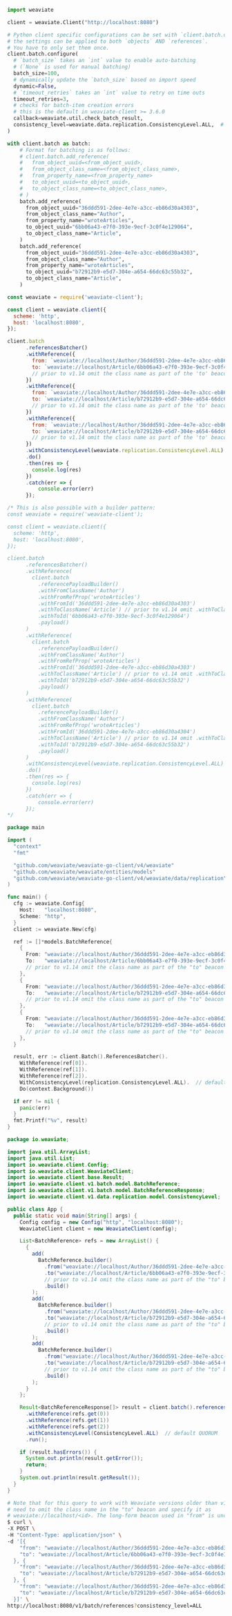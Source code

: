 
<Tabs groupId="languages">
<TabItem value="py" label="Python">

```python
import weaviate

client = weaviate.Client("http://localhost:8080")

# Python client specific configurations can be set with `client.batch.configure`
# the settings can be applied to both `objects` AND `references`.
# You have to only set them once.
client.batch.configure(
  # `batch_size` takes an `int` value to enable auto-batching
  # (`None` is used for manual batching)
  batch_size=100,
  # dynamically update the `batch_size` based on import speed
  dynamic=False,
  # `timeout_retries` takes an `int` value to retry on time outs
  timeout_retries=3,
  # checks for batch-item creation errors
  # this is the default in weaviate-client >= 3.6.0
  callback=weaviate.util.check_batch_result,
  consistency_level=weaviate.data.replication.ConsistencyLevel.ALL,  # default QUORUM
)

with client.batch as batch:
    # Format for batching is as follows:
    # client.batch.add_reference(
    #   from_object_uuid=<from_object_uuid>,
    #   from_object_class_name=<from_object_class_name>,
    #   from_property_name=<from_property_name>
    #   to_object_uuid=<to_object_uuid>,
    #   to_object_class_name=<to_object_class_name>,
    # )
    batch.add_reference(
      from_object_uuid="36ddd591-2dee-4e7e-a3cc-eb86d30a4303",
      from_object_class_name="Author",
      from_property_name="wroteArticles",
      to_object_uuid="6bb06a43-e7f0-393e-9ecf-3c0f4e129064",
      to_object_class_name="Article",
    )
    batch.add_reference(
      from_object_uuid="36ddd591-2dee-4e7e-a3cc-eb86d30a4303",
      from_object_class_name="Author",
      from_property_name="wroteArticles",
      to_object_uuid="b72912b9-e5d7-304e-a654-66dc63c55b32",
      to_object_class_name="Article",
    )
```

</TabItem>
<TabItem value="js" label="JavaScript">

```js
const weaviate = require('weaviate-client');

const client = weaviate.client({
  scheme: 'http',
  host: 'localhost:8080',
});

client.batch
      .referencesBatcher()
      .withReference({
        from: `weaviate://localhost/Author/36ddd591-2dee-4e7e-a3cc-eb86d30a4303/wroteArticles`,
        to: `weaviate://localhost/Article/6bb06a43-e7f0-393e-9ecf-3c0f4e129064`,
        // prior to v1.14 omit the class name as part of the 'to' beacon and specify it as weaviate://localhost/<id>
      })
      .withReference({
        from: `weaviate://localhost/Author/36ddd591-2dee-4e7e-a3cc-eb86d30a4303/wroteArticles`,
        to: `weaviate://localhost/Article/b72912b9-e5d7-304e-a654-66dc63c55b32`,
        // prior to v1.14 omit the class name as part of the 'to' beacon and specify it as weaviate://localhost/<id>
      })
      .withReference({
        from: `weaviate://localhost/Author/36ddd591-2dee-4e7e-a3cc-eb86d30a4304/wroteArticles`,
        to: `weaviate://localhost/Article/b72912b9-e5d7-304e-a654-66dc63c55b32`,
        // prior to v1.14 omit the class name as part of the 'to' beacon and specify it as weaviate://localhost/<id>
      })
      .withConsistencyLevel(weaviate.replication.ConsistencyLevel.ALL)  // default QUORUM
      .do()
      .then(res => {
        console.log(res)
      })
      .catch(err => {
          console.error(err)
      });

/* This is also possible with a builder pattern:
const weaviate = require('weaviate-client');

const client = weaviate.client({
  scheme: 'http',
  host: 'localhost:8080',
});

client.batch
      .referencesBatcher()
      .withReference(
        client.batch
          .referencePayloadBuilder()
          .withFromClassName('Author')
          .withFromRefProp('wroteArticles')
          .withFromId('36ddd591-2dee-4e7e-a3cc-eb86d30a4303')
          .withToClassName('Article') // prior to v1.14 omit .withToClassName()
          .withToId('6bb06a43-e7f0-393e-9ecf-3c0f4e129064')
          .payload()
      )
      .withReference(
        client.batch
          .referencePayloadBuilder()
          .withFromClassName('Author')
          .withFromRefProp('wroteArticles')
          .withFromId('36ddd591-2dee-4e7e-a3cc-eb86d30a4303')
          .withToClassName('Article') // prior to v1.14 omit .withToClassName()
          .withToId('b72912b9-e5d7-304e-a654-66dc63c55b32')
          .payload()
      )
      .withReference(
        client.batch
          .referencePayloadBuilder()
          .withFromClassName('Author')
          .withFromRefProp('wroteArticles')
          .withFromId('36ddd591-2dee-4e7e-a3cc-eb86d30a4304')
          .withToClassName('Article') // prior to v1.14 omit .withToClassName()
          .withToId('b72912b9-e5d7-304e-a654-66dc63c55b32')
          .payload()
      )
      .withConsistencyLevel(weaviate.replication.ConsistencyLevel.ALL)  // default QUORUM
      .do()
      .then(res => {
        console.log(res)
      })
      .catch(err => {
          console.error(err)
      });
*/
```

</TabItem>
<TabItem value="go" label="Go">

```go
package main

import (
  "context"
  "fmt"

  "github.com/weaviate/weaviate-go-client/v4/weaviate"
  "github.com/weaviate/weaviate/entities/models"
  "github.com/weaviate/weaviate-go-client/v4/weaviate/data/replication"  // for consistency levels
)

func main() {
  cfg := weaviate.Config{
    Host:   "localhost:8080",
    Scheme: "http",
  }
  client := weaviate.New(cfg)

  ref := []*models.BatchReference{
    {
      From: "weaviate://localhost/Author/36ddd591-2dee-4e7e-a3cc-eb86d30a4303/wroteArticles",
      To:   "weaviate://localhost/Article/6bb06a43-e7f0-393e-9ecf-3c0f4e129064",
      // prior to v1.14 omit the class name as part of the "to" beacon and specify it as weaviate://localhost/<id>
    },
    {
      From: "weaviate://localhost/Author/36ddd591-2dee-4e7e-a3cc-eb86d30a4303/wroteArticles",
      To:   "weaviate://localhost/Article/b72912b9-e5d7-304e-a654-66dc63c55b32",
      // prior to v1.14 omit the class name as part of the "to" beacon and specify it as weaviate://localhost/<id>
    },
    {
      From: "weaviate://localhost/Author/36ddd591-2dee-4e7e-a3cc-eb86d30a4304/wroteArticles",
      To:   "weaviate://localhost/Article/b72912b9-e5d7-304e-a654-66dc63c55b32",
      // prior to v1.14 omit the class name as part of the "to" beacon and specify it as weaviate://localhost/<id>
    },
  }

  result, err := client.Batch().ReferencesBatcher().
    WithReference(ref[0]).
    WithReference(ref[1]).
    WithReference(ref[2]).
    WithConsistencyLevel(replication.ConsistencyLevel.ALL).  // default QUORUM
    Do(context.Background())

  if err != nil {
    panic(err)
  }
  fmt.Printf("%v", result)
}
```

</TabItem>
<TabItem value="java" label="Java">

```java
package io.weaviate;

import java.util.ArrayList;
import java.util.List;
import io.weaviate.client.Config;
import io.weaviate.client.WeaviateClient;
import io.weaviate.client.base.Result;
import io.weaviate.client.v1.batch.model.BatchReference;
import io.weaviate.client.v1.batch.model.BatchReferenceResponse;
import io.weaviate.client.v1.data.replication.model.ConsistencyLevel;

public class App {
  public static void main(String[] args) {
    Config config = new Config("http", "localhost:8080");
    WeaviateClient client = new WeaviateClient(config);

    List<BatchReference> refs = new ArrayList() {
      {
        add(
          BatchReference.builder()
            .from("weaviate://localhost/Author/36ddd591-2dee-4e7e-a3cc-eb86d30a4303/wroteArticles")
            .to("weaviate://localhost/Article/6bb06a43-e7f0-393e-9ecf-3c0f4e129064")
            // prior to v1.14 omit the class name as part of the "to" beacon and specify it as weaviate://localhost/<id>
            .build()
        );
        add(
          BatchReference.builder()
            .from("weaviate://localhost/Author/36ddd591-2dee-4e7e-a3cc-eb86d30a4303/wroteArticles")
            .to("weaviate://localhost/Article/b72912b9-e5d7-304e-a654-66dc63c55b32")
            // prior to v1.14 omit the class name as part of the "to" beacon and specify it as weaviate://localhost/<id>
            .build()
        );
        add(
          BatchReference.builder()
            .from("weaviate://localhost/Author/36ddd591-2dee-4e7e-a3cc-eb86d30a4304/wroteArticles")
            .to("weaviate://localhost/Article/b72912b9-e5d7-304e-a654-66dc63c55b32")
            // prior to v1.14 omit the class name as part of the "to" beacon and specify it as weaviate://localhost/<id>
            .build()
        );
      }
    };

    Result<BatchReferenceResponse[]> result = client.batch().referencesBatcher()
      .withReference(refs.get(0))
      .withReference(refs.get(1))
      .withReference(refs.get(2))
      .withConsistencyLevel(ConsistencyLevel.ALL)  // default QUORUM
      .run();

    if (result.hasErrors()) {
      System.out.println(result.getError());
      return;
    }
    System.out.println(result.getResult());
  }
}
```

</TabItem>
<TabItem value="curl" label="Curl">

```bash
# Note that for this query to work with Weaviate versions older than v1.14 you
# need to omit the class name in the "to" beacon and specify it as
# weaviate://localhost/<id>. The long-form beacon used in "from" is unchanged.
$ curl \
-X POST \
-H "Content-Type: application/json" \
-d '[{
    "from": "weaviate://localhost/Author/36ddd591-2dee-4e7e-a3cc-eb86d30a4303/wroteArticles",
    "to": "weaviate://localhost/Article/6bb06a43-e7f0-393e-9ecf-3c0f4e129064"
  }, {
    "from": "weaviate://localhost/Author/36ddd591-2dee-4e7e-a3cc-eb86d30a4303/wroteArticles",
    "to": "weaviate://localhost/Article/b72912b9-e5d7-304e-a654-66dc63c55b32"
  }, {
    "from": "weaviate://localhost/Author/36ddd591-2dee-4e7e-a3cc-eb86d30a4304/wroteArticles",
    "to": "weaviate://localhost/Article/b72912b9-e5d7-304e-a654-66dc63c55b32"
  }]' \
http://localhost:8080/v1/batch/references?consistency_level=ALL
```

</TabItem>
</Tabs>
